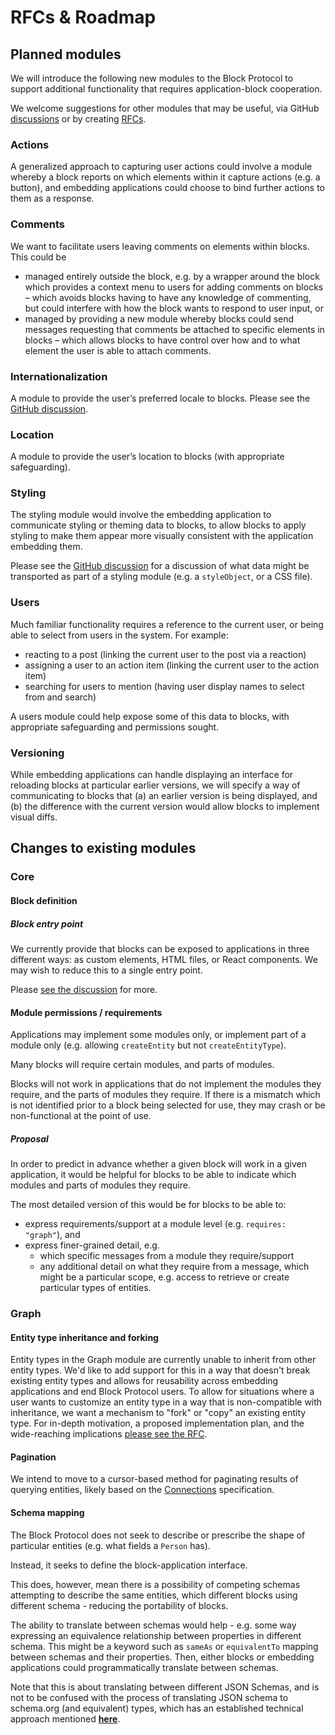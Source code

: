 # RFCs & Roadmap

## Planned modules

We will introduce the following new modules to the Block Protocol to support additional functionality that requires application-block cooperation.

We welcome suggestions for other modules that may be useful, via GitHub [discussions](https://github.com/blockprotocol/blockprotocol/discussions) or by creating [RFCs](https://github.com/blockprotocol/blockprotocol/tree/main/rfcs).

### Actions

A generalized approach to capturing user actions could involve a module whereby a block reports on which elements within it capture actions (e.g. a button), and embedding applications could choose to bind further actions to them as a response.

### Comments

We want to facilitate users leaving comments on elements within blocks. This could be

- managed entirely outside the block, e.g. by a wrapper around the block which provides a context menu to users for adding comments on blocks – which avoids blocks having to have any knowledge of commenting, but could interfere with how the block wants to respond to user input, or
- managed by providing a new module whereby blocks could send messages requesting that comments be attached to specific elements in blocks – which allows blocks to have control over how and to what element the user is able to attach comments.

### Internationalization

A module to provide the user’s preferred locale to blocks. Please see the [GitHub discussion](https://github.com/blockprotocol/blockprotocol/discussions/315).

### Location

A module to provide the user’s location to blocks (with appropriate safeguarding).

### Styling

The styling module would involve the embedding application to communicate styling or theming data to blocks, to allow blocks to apply styling to make them appear more visually consistent with the application embedding them.

Please see the [GitHub discussion](https://github.com/blockprotocol/blockprotocol/discussions/180) for a discussion of what data might be transported as part of a styling module (e.g. a `styleObject`, or a CSS file).

### Users

Much familiar functionality requires a reference to the current user, or being able to select from users in the system. For example:

- reacting to a post (linking the current user to the post via a reaction)
- assigning a user to an action item (linking the current user to the action item)
- searching for users to mention (having user display names to select from and search)

A users module could help expose some of this data to blocks, with appropriate safeguarding and permissions sought.

### Versioning

While embedding applications can handle displaying an interface for reloading blocks at particular earlier versions, we will specify a way of communicating to blocks that (a) an earlier version is being displayed, and (b) the difference with the current version would allow blocks to implement visual diffs.

## Changes to existing modules

### Core

#### Block definition

##### Block entry point

We currently provide that blocks can be exposed to applications in three different ways: as custom elements, HTML files, or React components. We may wish to reduce this to a single entry point.

Please [see the discussion](https://github.com/blockprotocol/blockprotocol/discussions/392) for more.

#### Module permissions / requirements

Applications may implement some modules only, or implement part of a module only (e.g. allowing `createEntity` but not `createEntityType`).

Many blocks will require certain modules, and parts of modules.

Blocks will not work in applications that do not implement the modules they require, and the parts of modules they require. If there is a mismatch which is not identified prior to a block being selected for use, they may crash or be non-functional at the point of use.

##### Proposal

In order to predict in advance whether a given block will work in a given application, it would be helpful for blocks to be able to indicate which modules and parts of modules they require.

The most detailed version of this would be for blocks to be able to:

- express requirements/support at a module level (e.g. `requires: "graph"`), and
- express finer-grained detail, e.g.
  - which specific messages from a module they require/support
  - any additional detail on what they require from a message, which might be a particular scope, e.g. access to retrieve or create particular types of entities.

### Graph

#### Entity type inheritance and forking

Entity types in the Graph module are currently unable to inherit from other entity types. We'd like to add support for this in a way that doesn't break existing entity types and allows for reusability across embedding applications and end Block Protocol users. To allow for situations where a user wants to customize an entity type in a way that is non-compatible with inheritance, we want a mechanism to "fork" or "copy" an existing entity type. For in-depth motivation, a proposed implementation plan, and the wide-reaching implications [please see the RFC](https://github.com/blockprotocol/blockprotocol/pull/428).

#### Pagination

We intend to move to a cursor-based method for paginating results of querying entities, likely based on the [Connections](https://relay.dev/graphql/connections.htm) specification.

#### Schema mapping

The Block Protocol does not seek to describe or prescribe the shape of particular entities (e.g. what fields a `Person` has).

Instead, it seeks to define the block-application interface.

This does, however, mean there is a possibility of competing schemas attempting to describe the same entities, which different blocks using different schema - reducing the portability of blocks.

The ability to translate between schemas would help - e.g. some way expressing an equivalence relationship between properties in different schema. This might be a keyword such as `sameAs` or `equivalentTo` mapping between schemas and their properties. Then, either blocks or embedding applications could programmatically translate between schemas.

Note that this is about translating between different JSON Schemas, and is not to be confused with the process of translating JSON schema to schema.org (and equivalent) types, which has an established technical approach mentioned **[here](https://blockprotocol.org/docs/faq#how-does-the-block-protocol-advance-the-semantic-web)**.
